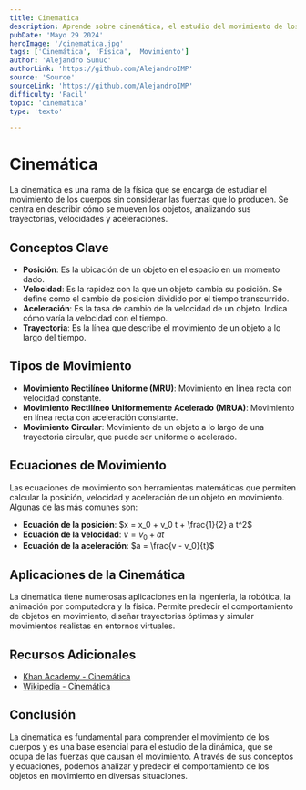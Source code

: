 ```yaml
---
title: Cinematica
description: Aprende sobre cinemática, el estudio del movimiento de los cuerpos sin considerar las fuerzas que lo producen.
pubDate: 'Mayo 29 2024'
heroImage: '/cinematica.jpg'
tags: ['Cinemática', 'Física', 'Movimiento']
author: 'Alejandro Sunuc'
authorLink: 'https://github.com/AlejandroIMP'
source: 'Source'
sourceLink: 'https://github.com/AlejandroIMP'
difficulty: 'Facil'
topic: 'cinematica'
type: 'texto'

---
```

# Cinemática
La cinemática es una rama de la física que se encarga de estudiar el movimiento de los cuerpos sin considerar las fuerzas que lo producen. Se centra en describir cómo se mueven los objetos, analizando sus trayectorias, velocidades y aceleraciones.
## Conceptos Clave
- **Posición**: Es la ubicación de un objeto en el espacio en un momento dado.
- **Velocidad**: Es la rapidez con la que un objeto cambia su posición. Se define como el cambio de posición dividido por el tiempo transcurrido.
- **Aceleración**: Es la tasa de cambio de la velocidad de un objeto. Indica cómo varía la velocidad con el tiempo.
- **Trayectoria**: Es la línea que describe el movimiento de un objeto a lo largo del tiempo.
## Tipos de Movimiento
- **Movimiento Rectilíneo Uniforme (MRU)**: Movimiento en línea recta con velocidad constante.
- **Movimiento Rectilíneo Uniformemente Acelerado (MRUA)**: Movimiento en línea recta con aceleración constante.
- **Movimiento Circular**: Movimiento de un objeto a lo largo de una trayectoria circular, que puede ser uniforme o acelerado.
## Ecuaciones de Movimiento

Las ecuaciones de movimiento son herramientas matemáticas que permiten calcular la posición, velocidad y aceleración de un objeto en movimiento. Algunas de las más comunes son:

- **Ecuación de la posición**: $x = x_0 + v_0 t + \frac{1}{2} a t^2$
- **Ecuación de la velocidad**: $v = v_0 + a t$
- **Ecuación de la aceleración**: $a = \frac{v - v_0}{t}$
## Aplicaciones de la Cinemática
La cinemática tiene numerosas aplicaciones en la ingeniería, la robótica, la animación por computadora y la física. Permite predecir el comportamiento de objetos en movimiento, diseñar trayectorias óptimas y simular movimientos realistas en entornos virtuales.
## Recursos Adicionales
- [Khan Academy - Cinemática](https://es.khanacademy.org/science/physics/one-dimensional-motion)
- [Wikipedia - Cinemática](https://es.wikipedia.org/wiki/Cinem%C3%A1tica)
## Conclusión
La cinemática es fundamental para comprender el movimiento de los cuerpos y es una base esencial para el estudio de la dinámica, que se ocupa de las fuerzas que causan el movimiento. A través de sus conceptos y ecuaciones, podemos analizar y predecir el comportamiento de los objetos en movimiento en diversas situaciones.
 